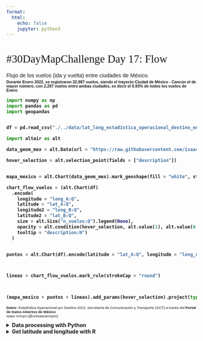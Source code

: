 ```yaml
---
format:
  html:
    echo: false
    jupyter: python3    
---
```




<style>
  @import url('https://fonts.googleapis.com/css2?family=Abril+Fatface&family=Comfortaa:wght@300;400;500;600;700&family=Josefin+Sans:ital,wght@0,300;0,400;0,500;0,700;1,300;1,400;1,500;1,700&display=swap');
    
    #quarto-content {
        background: #1A161B;
        color: #FFEAF4;
    }
    
    p code:not(.sourceCode), li code:not(.sourceCode) {
        font-family: 'Space Mono', monospace;
        background-color: #FDFCF6;
        color: #034F1D;
    }

    h1 {
        font-weight: 400;
        font-size: 1.8rem;
        font-family: 'Abril Fatface', serif;
    }

    p {
        font-weight: 400;
        font-size: 0.9rem;
        font-family: 'Comfortaa', sans-serif;

    }


   #caption {
        font-size: 0.6rem;
        font-weight: 300;
    }
    
    #url_paleta_colores {
        color: #5C2313;
        text-decoration: none;
    }

    #nota_subtitle {
        font-size: 0.65rem;
        /*font-style: italic;*/
        margin-top: -1em;
    }

    /* = = Vega-Lite Charts = = */
    /*
    .vega-embed {
        width: 100%;
        display: flex;
    }

    .vega-embed details,
    .vega-embed details summary {
        position: relative;
    }

    .vega-bind-name {
        font-weight: 400;
        color: #F1EFE3
    } */
    /* - Tooltips - */
    #vg-tooltip-element {
        max-width: 200px;
        font-family: 'Josefin Sans', sans-serif;
        font-weight: 500;
        border-radius: 15px;
        background-color: #FAF4E9;
    }
</style>

<h1>#30DayMapChallenge Day 17: Flow</h1>

<p>Flujo de los vuelos (ida y vuelta) entre ciudades de México.</p>
<p id="nota_subtitle">
<b>Durante Enero 2022, se registraron 32,987 vuelos, siendo el trayecto Ciudad de México - Cancún el de mayor número, con 2,287 vuelos entre ambas ciudades, es decir el 6.93% de todos los vuelos de Enero
</p>


```python
import numpy as np
import pandas as pd
import geopandas


df = pd.read_csv("./../data/lat_long_estadistica_operacional_destino_ene_2022_clean.csv")

```



```python
import altair as alt

data_geom_mex = alt.Data(url = "https://raw.githubusercontent.com/isaacarroyov/datos_facil_acceso/main/Gobierno-Mexicano/geometrias/00ent_mexico.geojson", format = alt.DataFormat(property = "features"))

hover_selection = alt.selection_point(fields = ["description"])


mapa_mexico = alt.Chart(data_geom_mex).mark_geoshape(fill = "white", stroke = "black", strokeWidth = 0.5)

chart_flow_vuelos = (alt.Chart(df)
  .encode(
    longitude = "long_A:Q",
    latitude = "lat_A:Q",
    longitude2 = "long_B:Q",
    latitude2 = "lat_B:Q",
    size = alt.Size("n_vuelos:Q").legend(None),
    opacity = alt.condition(hover_selection, alt.value(1), alt.value(0.05)),
    tooltip = "description:N")
  )


puntos = alt.Chart(df).encode(latitude = "lat_A:Q", longitude = "long_A:Q").mark_circle(color = "#222222", opacity = 1) + alt.Chart(df).encode(latitude = "lat_B:Q", longitude = "long_B:Q").mark_circle(color = "#222222", opacity = 1)



lineas = chart_flow_vuelos.mark_rule(strokeCap = "round")



(mapa_mexico + puntos + lineas).add_params(hover_selection).project(type = "equalEarth").properties(width = "container", height = 500)

```


<p id="caption">
<span style='font-weight:600;'>Datos</span>: Estadística Operacional por Destino 2022, Secretaría de Comunicación y Transporte (SCT) a través del <span style='font-weight:600;'>Portal de Datos Abiertos de México</span><br>Isaac Arroyo (@unisaacarroyov)
</p>

<details><summary>Data processing with Python</summary>

```python
# = = LOAD DATA = = #
flights = pd.read_csv("./data/estadistica_operacional_destino_ene_2022.csv")
flights['n_vuelos'] = pd.to_numeric(flights['n_vuelos'].str.replace(",", "").str.replace("-", ""), errors="coerce")
flights = flights.dropna().reset_index(drop = True)

# = = SUMMING UP THE FLIGHTS BETWEEN TWO CITIES = = #
df = flights.groupby([flights[['from', 'to']].min(axis=1), flights[['from', 'to']].max(axis=1)])['n_vuelos'].sum().reset_index()
df.columns = ["point_A", "point_B", "n_vuelos"]

df['point_A'] = df['point_A'].str.title()
df['point_B'] = df['point_B'].str.title()

# = = SAVE CSV = = #
df.to_csv("./data/estadistica_operacional_destino_ene_2022_clean.csv", index = False)
```

</details>

<details><summary>Get latitude and longitude with R</summary>

```R
library(tidyverse)
library(tidygeocoder)

df <- read_csv("./data/estadistica_operacional_destino_ene_2022_clean.csv") %>%
  mutate(point_A = if_else(point_A == "Mexico", "Mexico City", point_A),
         point_B = if_else(point_B == "Mexico", "Mexico City", point_B))

address_all_cities <- bind_rows(distinct(df, point_A) %>% rename(ciudad = point_A),
          distinct(df, point_B) %>% rename(ciudad = point_B)) %>%
  distinct() %>%
  mutate(address = glue::glue("{ciudad}, Mexico"))

long_lat_cities <- address_all_cities %>%
  geocode(address = address, method = "arcgis")

# = = COMPLETE + SAVE DATAFRAME = = #
df %>%
  left_join(y = select(long_lat_cities, -address),
            by = join_by(point_A == ciudad)) %>%
  rename(lat_A = lat, long_A = long) %>%
  left_join(y = select(long_lat_cities, -address),
            by = join_by(point_B == ciudad)) %>%
  rename(lat_B = lat, long_B = long) %>%
  mutate(
    point_A = if_else(point_A == "Mexico City", "Ciudad de Mexico", point_A),
    point_B = if_else(point_B == "Mexico City", "Ciudad de Mexico", point_B),
    description = glue::glue("Se realizaron {scales::comma(n_vuelos)} vuelos entre los aeropuertos de {point_A} y {point_B} en Enero 2022")) %>%
  write_csv("./data/lat_long_estadistica_operacional_destino_ene_2022_clean.csv")

```
</details>